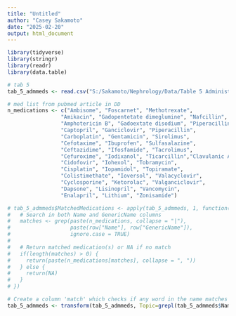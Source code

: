 ```yaml
---
title: "Untitled"
author: "Casey Sakamoto"
date: "2025-02-20"
output: html_document
---
```


```r
library(tidyverse)
library(stringr)
library(readr)
library(data.table)

# tab 5
tab_5_admmeds <- read.csv("S:/Sakamoto/Nephrology/Data/Table 5 Administered Meds.csv")

# med list from pubmed article in DD
n_medications <- c("Ambisome", "Foscarnet", "Methotrexate",
                 "Amikacin", "Gadopentetate dimeglumine", "Nafcillin",
                 "Amphotericin B", "Gadoextate disodium", "Piperacillin","Tazobactam",
                 "Captopril", "Ganciclovir", "Piperacillin",
                 "Carboplatin", "Gentamicin", "Sirolimus",
                 "Cefotaxime", "Ibuprofen", "Sulfasalazine",
                 "Ceftazidime", "Ifosfamide", "Tacrolimus",
                 "Cefuroxime", "Iodixanol", "Ticarcillin","Clavulanic Acid",
                 "Cidofovir", "Iohexol", "Tobramycin",
                 "Cisplatin", "Iopamidol", "Topiramate",
                 "Colistimethate", "Ioversol", "Valacyclovir",
                 "Cyclosporine", "Ketorolac", "Valganciclovir",
                 "Dapsone", "Lisinopril", "Vancomycin",
                 "Enalapril", "Lithium", "Zonisamide")

# tab_5_admmeds$MatchedMedications <- apply(tab_5_admmeds, 1, function(row) {
#   # Search in both Name and GenericName columns
#   matches <- grep(paste(n_medications, collapse = "|"), 
#                   paste(row["Name"], row["GenericName"]), 
#                   ignore.case = TRUE)
#   
#   # Return matched medication(s) or NA if no match
#   if(length(matches) > 0) {
#     return(paste(n_medications[matches], collapse = ", "))
#   } else {
#     return(NA)
#   }
# })

# Create a column 'match' which checks if any word in the name matches any medication (case insensitive)
tab_5_admmeds <- transform(tab_5_admmeds, Topic=grepl(tab_5_admmeds$Name, paste0(n_medications,collapse='|')))
```

